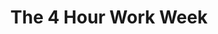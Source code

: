 ---
title: "The 4 Hour Work Week"
bookCover: "/assets/book-covers/the-4-hour-work-week.jpg"
bookAuthor: "Tim Ferris"
rating: 8
done: false
tags: []
summary: false
detailedNotes: false
amazonLink: ""
amazonAffiliateLink: ""
---